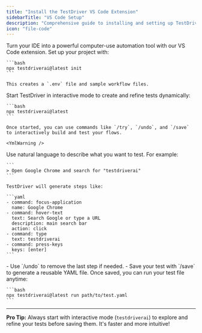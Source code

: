 ```yaml
---
title: "Install the TestDriver VS Code Extension"
sidebarTitle: "VS Code Setup"
description: "Comprehensive guide to installing and setting up TestDriver for VS Code"
icon: "file-code"
---
```



<Card title="Get the VS Code Extension" icon="link" href="/getting-started/vscode">
  Turn your IDE into a powerful computer-use automation tool with our VS Code extension.
</Card>

<Steps>
  <Step title="Initialize Your Project" stepNumber={1}>
    Set up your project with:

    ```bash
    npx testdriverai@latest init
    ```

    This creates a `.env` file and sample workflow files.
  </Step>
  <Step title="Run TestDriver in Interactive Mode" stepNumber={2}>
    Start TestDriver in interactive mode to create and refine tests dynamically:

    ```bash
    npx testdriverai@latest
    ```

    Once started, you can use commands like `/try`, `/undo`, and `/save` to interactively build and test your flows.

    <YmlWarning />
  </Step>
  <Step title="Define Your Test Steps" stepNumber={3}>
    Use natural language to describe what you want to test. For example:

    ```
    > Open Google Chrome and search for "testdriverai"
    ```

    TestDriver will generate steps like:

    ```yaml
    - command: focus-application
      name: Google Chrome
    - command: hover-text
      text: Search Google or type a URL
      description: main search bar
      action: click
    - command: type
      text: testdriverai
    - command: press-keys
      keys: [enter]
    ```
  </Step>
  <Step title="Refine and Save Your Test" stepNumber={4}>
    - Use `/undo` to remove the last step if needed.
    - Save your test with `/save` to generate a reusable YAML file.
  </Step>
  <Step title="Run Saved Tests" stepNumber={5}>
    Once saved, you can run your test file anytime:

    ```bash
    npx testdriverai@latest run path/to/test.yaml
    ```
  </Step>
</Steps>

---

**Pro Tip:** Always start with interactive mode (`testdriverai`) to explore and refine your tests before saving them. It's faster and more intuitive\!
